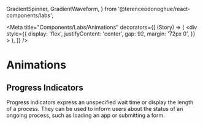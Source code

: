 
  GradientSpinner,
  GradientWaveform,
} from '@terenceodonoghue/react-components/labs';

<Meta
  title="Components/Labs/Animations"
  decorators={[
    (Story) => (
      <div
        style={{
          display: 'flex',
          justifyContent: 'center',
          gap: 92,
          margin: '72px 0',
        }}
      >
        <Story />
      </div>
    ),
  ]}
/>

# Animations

## Progress Indicators

Progress indicators express an unspecified wait time or display the length of a process. They can be used to inform users about the status of an ongoing process, such as loading an app or submitting a form.

<Canvas>
  <Story name="ProgressIndicators">
    <GradientSpinner />
    <GradientWaveform />
  </Story>
</Canvas>
